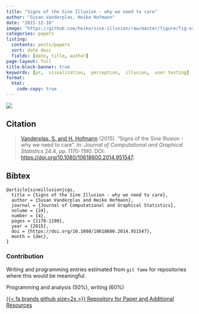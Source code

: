 ```yaml
---
title: "Signs of the Sine Illusion - why we need to care"
author: "Susan Vanderplas, Heike Hofmann"
date: "2015-12-10"
image: "https://github.com/heike/sine-illusion/raw/master/figure/fig-origillusion.png"
categories: papers
listing:
  contents: posts/papers
  sort: date desc
  fields: [date, title, author]
page-layout: full
title-block-banner: true
keywords: [pr,  visualization,  perception,  illusion,  user testing]
format:
  html:
    code-copy: true
---
```

 
![](https://github.com/heike/sine-illusion/raw/master/figure/fig-origillusion.png){.preview-image}
 
## Citation
> <a name=bib-sineillusionjcgs></a>[Vanderplas, S. and H. Hofmann](#cite-sineillusionjcgs) (2015). “Signs of the Sine Illusion - why we need to care”. In: _Journal of Computational and Graphical Statistics_ 24.4, pp. 1170-1190. DOI: [https://doi.org/10.1080/10618600.2014.951547](https://doi.org/https%3A%2F%2Fdoi.org%2F10.1080%2F10618600.2014.951547).

::: {.callout-note collapse='true'}
## Bibtex
```
@article{sineillusionjcgs,
  title = {Signs of the Sine Illusion - why we need to care},
  author = {Susan Vanderplas and Heike Hofmann},
  journal = {Journal of Computational and Graphical Statistics},
  volume = {24},
  number = {4},
  pages = {1170-1190},
  year = {2015},
  doi = {https://doi.org/10.1080/10618600.2014.951547},
  month = {dec},
}
```
:::



### Contribution

Writing and programming entries estimated from `git fame` for repositories where this would be meaningful.

Programming and analysis (50\%), writing (60\%)

[{{< fa brands github size=2x >}} Repository for Paper and Additional Resources](https://github.com/heike/sine-illusion){.btn .btn-tip role="button"}
